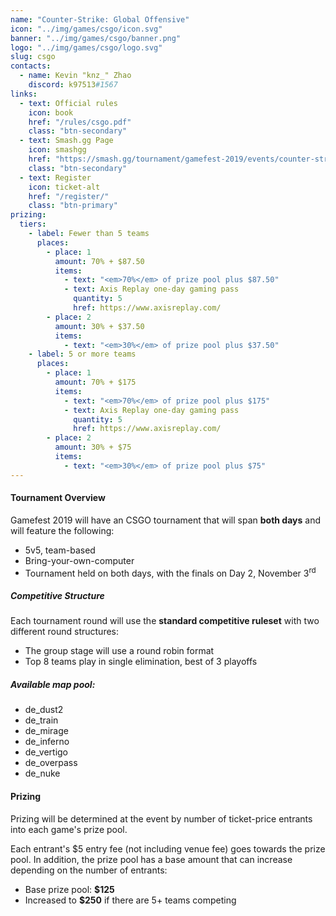 ---
name: "Counter-Strike: Global Offensive"
icon: "../img/games/csgo/icon.svg"
banner: "../img/games/csgo/banner.png"
logo: "../img/games/csgo/logo.svg"
slug: csgo
contacts:
  - name: Kevin "knz_" Zhao
    discord: k97513#1567
links:
  - text: Official rules
    icon: book
    href: "/rules/csgo.pdf"
    class: "btn-secondary"
  - text: Smash.gg Page
    icon: smashgg
    href: "https://smash.gg/tournament/gamefest-2019/events/counter-strike-global-offensive-5v5-byoc"
    class: "btn-secondary"
  - text: Register
    icon: ticket-alt
    href: "/register/"
    class: "btn-primary"
prizing:
  tiers:
    - label: Fewer than 5 teams
      places:
        - place: 1
          amount: 70% + $87.50
          items:
            - text: "<em>70%</em> of prize pool plus $87.50"
            - text: Axis Replay one-day gaming pass
              quantity: 5
              href: https://www.axisreplay.com/
        - place: 2
          amount: 30% + $37.50
          items:
            - text: "<em>30%</em> of prize pool plus $37.50"
    - label: 5 or more teams
      places:
        - place: 1
          amount: 70% + $175
          items:
            - text: "<em>70%</em> of prize pool plus $175"
            - text: Axis Replay one-day gaming pass
              quantity: 5
              href: https://www.axisreplay.com/
        - place: 2
          amount: 30% + $75
          items:
            - text: "<em>30%</em> of prize pool plus $75"
---

#### Tournament Overview

Gamefest 2019 will have an CSGO tournament that will span **both days** and will feature the following:

- 5v5, team-based
- Bring-your-own-computer
- Tournament held on both days, with the finals on Day 2, November 3<sup>rd</sup>

##### Competitive Structure

Each tournament round will use the **standard competitive ruleset** with two different round structures:

- The group stage will use a round robin format
- Top 8 teams play in single elimination, best of 3 playoffs

##### Available map pool:

- de_dust2
- de_train
- de_mirage
- de_inferno
- de_vertigo
- de_overpass
- de_nuke

<Section>

#### Prizing

Prizing will be determined at the event by number of ticket-price entrants into each game's prize pool.

Each entrant's $5 entry fee (not including venue fee) goes towards the prize pool. In addition, the prize pool has a base amount that can increase depending on the number of entrants:

- Base prize pool: **$125**
- Increased to **$250** if there are 5+ teams competing

<MultiPrizing tiers={props.prizing.tiers} /></Section>
<Section><Contact contacts={props.contacts} /></Section>
